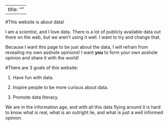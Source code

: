 
---
title: ""
---

#This website is about data!  

I am a scientist, and I love data.  There is a lot of publicly available data out there on the web, but we aren't using it well.  I want to try and change that.   

Because I want this page to be just about the data, I will refrain from revealing my own asshole opinions!  I want **you** to form your own asshole opinion and share it with the world!   

 

#There are 3 goals of this website: 

1.  Have fun with data.

2. Inspire people to be more curious about data.

3. Promote data literacy.  

We are in the information age, and with all this data flying around it is hard to know what is real, what is an outright lie, and what is just a well informed opinion. 
 
